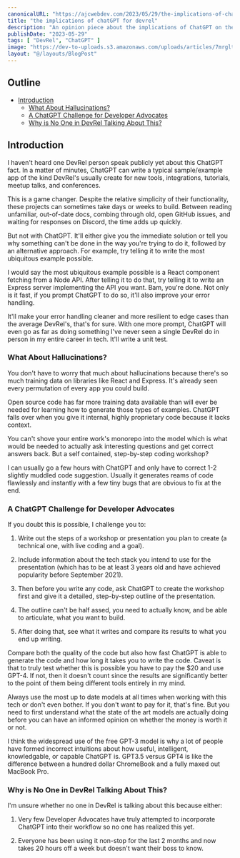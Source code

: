 ```yaml
---
canonicalURL: "https://ajcwebdev.com/2023/05/29/the-implications-of-chatgpt-for-devrel/"
title: "the implications of chatGPT for devrel"
description: "An opinion piece about the implications of ChatGPT on the workflows and careers of Developer Advocates."
publishDate: "2023-05-29"
tags: [ "DevRel", "ChatGPT" ]
image: "https://dev-to-uploads.s3.amazonaws.com/uploads/articles/7mrgltnlcp11ja4uzmjo.png"
layout: "@/layouts/BlogPost"
---
```


## Outline

- [Introduction](#introduction)
  - [What About Hallucinations?](#what-about-hallucinations)
  - [A ChatGPT Challenge for Developer Advocates](#a-chatgpt-challenge-for-developer-advocates)
  - [Why is No One in DevRel Talking About This?](#why-is-no-one-in-devrel-talking-about-this)

## Introduction

I haven't heard one DevRel person speak publicly yet about this ChatGPT fact. In a matter of minutes, ChatGPT can write a typical sample/example app of the kind DevRel's usually create for new tools, integrations, tutorials, meetup talks, and conferences.

This is a game changer. Despite the relative simplicity of their functionality, these projects can sometimes take days or weeks to build. Between reading unfamiliar, out-of-date docs, combing through old, open GitHub issues, and waiting for responses on Discord, the time adds up quickly.

But not with ChatGPT. It'll either give you the immediate solution or tell you why something can't be done in the way you're trying to do it, followed by an alternative approach. For example, try telling it to write the most ubiquitous example possible.

I would say the most ubiquitous example possible is a React component fetching from a Node API. After telling it to do that, try telling it to write an Express server implementing the API you want. Bam, you're done. Not only is it fast, if you prompt ChatGPT to do so, it'll also improve your error handling.

It'll make your error handling cleaner and more resilient to edge cases than the average DevRel's, that's for sure. With one more prompt, ChatGPT will even go as far as doing something I've never seen a single DevRel do in person in my entire career in tech. It'll write a unit test.

### What About Hallucinations?

You don't have to worry that much about hallucinations because there's so much training data on libraries like React and Express. It's already seen every permutation of every app you could build.

Open source code has far more training data available than will ever be needed for learning how to generate those types of examples. ChatGPT falls over when you give it internal, highly proprietary code because it lacks context.

You can't shove your entire work's monorepo into the model which is what would be needed to actually ask interesting questions and get correct answers back. But a self contained, step-by-step coding workshop?

I can usually go a few hours with ChatGPT and only have to correct 1-2 slightly muddled code suggestion. Usually it generates reams of code flawlessly and instantly with a few tiny bugs that are obvious to fix at the end.

### A ChatGPT Challenge for Developer Advocates

If you doubt this is possible, I challenge you to:

1. Write out the steps of a workshop or presentation you plan to create (a technical one, with live coding and a goal).

2. Include information about the tech stack you intend to use for the presentation (which has to be at least 3 years old and have achieved popularity before September 2021).

3. Then before you write any code, ask ChatGPT to create the workshop first and give it a detailed, step-by-step outline of the presentation.

4. The outline can't be half assed, you need to actually know, and be able to articulate, what you want to build.

5. After doing that, see what it writes and compare its results to what you end up writing.

Compare both the quality of the code but also how fast ChatGPT is able to generate the code and how long it takes you to write the code. Caveat is that to truly test whether this is possible you have to pay the $20 and use GPT-4. If not, then it doesn't count since the results are significantly better to the point of them being different tools entirely in my mind.

Always use the most up to date models at all times when working with this tech or don't even bother. If you don't want to pay for it, that's fine. But you need to first understand what the state of the art models are actually doing before you can have an informed opinion on whether the money is worth it or not.

I think the widespread use of the free GPT-3 model is why a lot of people have formed incorrect intuitions about how useful, intelligent, knowledgable, or capable ChatGPT is. GPT3.5 versus GPT4 is like the difference between a hundred dollar ChromeBook and a fully maxed out MacBook Pro.

### Why is No One in DevRel Talking About This?

I'm unsure whether no one in DevRel is talking about this because either:

1. Very few Developer Advocates have truly attempted to incorporate ChatGPT into their workflow so no one has realized this yet.

2. Everyone has been using it non-stop for the last 2 months and now takes 20 hours off a week but doesn't want their boss to know.